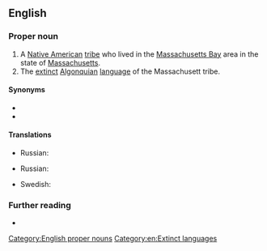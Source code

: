 ==English==

===Proper noun===
{{head|en|proper nouns}}

# A [[Native American]] [[tribe]] who lived in the [[Massachusetts Bay]] area in the state of [[Massachusetts]].
# The [[extinct]] [[Algonquian]] [[language]] of the Massachusett tribe.

====Synonyms====
{{checksense|en}}
* {{l|en|Natick}}
* {{l|en|Wampanoag}}

====Translations====
{{trans-top|tribe}}
* Russian: {{t|ru|массачусет|tr=}}
{{trans-mid}}
{{trans-bottom}}

{{trans-top|language}}
* Russian: {{t|ru|массачусетский|tr=}}
{{trans-mid}}
* Swedish: {{t+|sv|massachusett}}
{{trans-bottom}}

===Further reading===
* {{ethnologue|code=wam}}

[[Category:English proper nouns]]
[[Category:en:Extinct languages]]